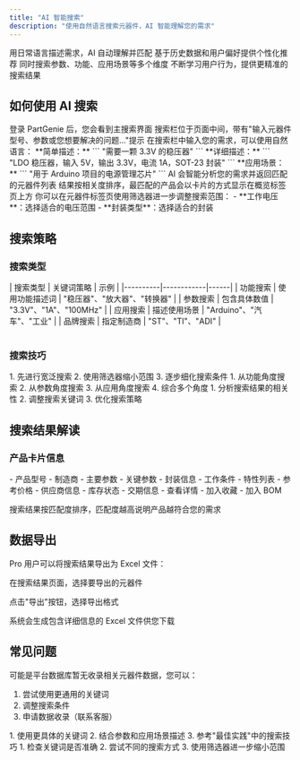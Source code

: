```yaml
---
title: "AI 智能搜索"
description: "使用自然语言搜索元器件，AI 智能理解您的需求"
---
```


<CardGroup cols={2}>
<Card title="自然语言理解" icon="brain">
  用日常语言描述需求，AI 自动理解并匹配
</Card>

<Card title="智能推荐" icon="lightbulb">
  基于历史数据和用户偏好提供个性化推荐
</Card>

<Card title="多维度搜索" icon="search">
  同时搜索参数、功能、应用场景等多个维度
</Card>

<Card title="实时学习" icon="sync">
  不断学习用户行为，提供更精准的搜索结果
</Card>
</CardGroup>

## 如何使用 AI 搜索

<Steps>
<Step title="打开搜索页面">
  登录 PartGenie 后，您会看到主搜索界面
  
  <Info>
  搜索栏位于页面中间，带有"输入元器件型号、参数或您想要解决的问题..."提示
  </Info>
</Step>

<Step title="输入搜索需求">
  在搜索栏中输入您的需求，可以使用自然语言： **简单描述：** ``` "需要一颗 3.3V
  的稳压器" ``` **详细描述：** ``` "LDO 稳压器，输入 5V，输出 3.3V，电流
  1A，SOT-23 封装" ``` **应用场景：** ``` "用于 Arduino 项目的电源管理芯片" ```
</Step>

<Step title="查看搜索结果">
  AI 会智能分析您的需求并返回匹配的元器件列表
  <Tip>结果按相关度排序，最匹配的产品会以卡片的方式显示在概览标签页上方</Tip>
</Step>

<Step title="筛选和优化">
  你可以在元器件标签页使用筛选器进一步调整搜索范围：
  - **工作电压**：选择适合的电压范围
  - **封装类型**：选择适合的封装
</Step>
</Steps>

## 搜索策略

### 搜索类型

<Table>
  | 搜索类型 | 关键词策略 | 示例 | |----------|------------|------| | 功能搜索 |
  使用功能描述词 | "稳压器"、"放大器"、"转换器" | | 参数搜索 | 包含具体数值 |
  "3.3V"、"1A"、"100MHz" | | 应用搜索 | 描述使用场景 | "Arduino"、"汽车"、"工业"
  | | 品牌搜索 | 指定制造商 | "ST"、"TI"、"ADI" |
</Table>

### 搜索技巧

<Steps>
<Step title="从宽到窄">
  1. 先进行宽泛搜索
  2. 使用筛选器缩小范围
  3. 逐步细化搜索条件
</Step>

<Step title="多角度搜索">
  1. 从功能角度搜索 2. 从参数角度搜索 3. 从应用角度搜索 4. 综合多个角度
</Step>

<Step title="学习搜索结果">
  1. 分析搜索结果的相关性
  2. 调整搜索关键词
  3. 优化搜索策略
</Step>
</Steps>

## 搜索结果解读

### 产品卡片信息

<CardGroup cols={2}>
<Card title="基本信息" icon="info-circle">
  - 产品型号
  - 制造商
  - 主要参数
</Card>

<Card title="技术规格" icon="cog">
  - 关键参数 - 封装信息 - 工作条件 - 特性列表
</Card>

<Card title="商业信息" icon="dollar-sign">
  - 参考价格 - 供应商信息 - 库存状态 - 交期信息
</Card>

<Card title="操作选项" icon="tools">
  - 查看详情
  - 加入收藏
  - 加入 BOM
</Card>
</CardGroup>

<Info>搜索结果按匹配度排序，匹配度越高说明产品越符合您的需求</Info>

## 数据导出

Pro 用户可以将搜索结果导出为 Excel 文件：

<Steps>
<Step title="选择导出内容">
  在搜索结果页面，选择要导出的元器件
</Step>

<Step title="点击导出按钮">点击"导出"按钮，选择导出格式</Step>

<Step title="下载文件">
  系统会生成包含详细信息的 Excel 文件供您下载
</Step>
</Steps>

## 常见问题

<AccordionGroup>
<Accordion title="搜索无结果怎么办？">
  可能是平台数据库暂无收录相关元器件数据，您可以：
  
  1. 尝试使用更通用的关键词
  2. 调整搜索条件
  3. 申请数据收录（联系客服）
</Accordion>

<Accordion title="如何提高搜索准确性？">
  1. 使用更具体的关键词 2. 结合参数和应用场景描述 3. 参考"最佳实践"中的搜索技巧
</Accordion>

<Accordion title="搜索结果不准确怎么办？">
  1. 检查关键词是否准确
  2. 尝试不同的搜索方式
  3. 使用筛选器进一步缩小范围
</Accordion>
</AccordionGroup>
